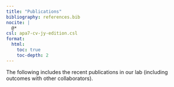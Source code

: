 ```yaml
---
title: "Publications"
bibliography: references.bib
nocite: |
  @*
csl: apa7-cv-jy-edition.csl
format:
  html:
    toc: true
    toc-depth: 2
---
```


The following includes the recent publications in our lab (including outcomes with other collaborators).

::: {#refs}
:::
